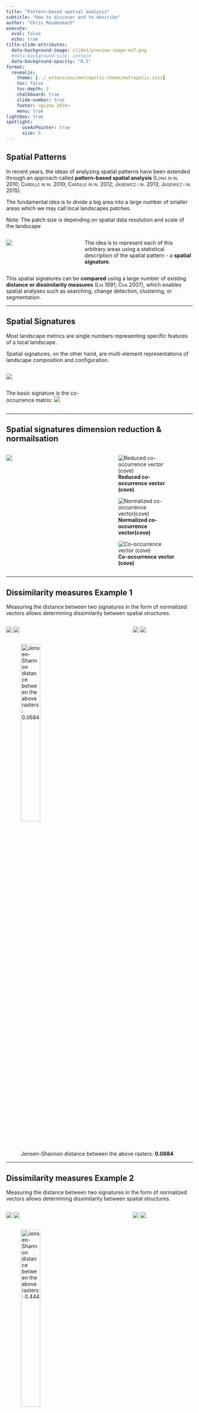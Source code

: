 ```yaml
---
title: "Pattern-based spatial analysis"
subtitle: "How to discover and to describe"
author: "Chris Reudenbach"
execute:
  eval: false
  echo: true
title-slide-attributes:
  data-background-image: slide1/preview-image-mof.png
  #data-background-size: contain
  data-background-opacity: "0.5"
format:
  revealjs:
    theme: [../_extensions/metropolis-theme/metropolis.scss]
    toc: false
    toc-depth: 2
    chalkboard: true
    slide-number: true
    footer: <gisma 2024>
    menu: true
lightbox: true
spotlight:
      useAsPointer: true
      size: 5
---
```


## Spatial Patterns

In recent years, the ideas of analyzing spatial patterns have been extended through an approach called **pattern-based spatial analysis** [(Long in in. 2010; Cardille in in. 2010; Cardille in in. 2012; Jasiewicz i in. 2013; Jasiewicz i in. 2015)]{.smallcaps}.

The fundamental idea is to divide a big area into a large number of smaller areas which we may call local landscapes patches.

::: {.callout-important appearance="minimal"}
Note: The patch size is depending on spatial data resolution and scale of the landscape
:::

::::: columns
::: {.column width="25%"}
![](/assets/ng_grid.png)
:::

::: {.column width="45%"}
The idea is to represent each of this arbitrary areas using a statistical description of the spatial pattern - a **spatial signature**.
:::
:::::

This spatial signatures can be **compared** using a large number of existing **distance or dissimilarity measures** [(Lin 1991; Cha 2007)]{.smallcaps}, which enables spatial analyses such as searching, change detection, clustering, or segmentation.

------------------------------------------------------------------------


## Spatial Signatures


Most landscape metrics are single numbers representing specific features of a local landscape.

Spatial signatures, on the other hand, are multi-element representations of landscape composition and configuration.

:::: [.columns]

::: {.column width="45%"}
![](/assets/index-29-bis-1.png)
:::

::: {.column width="45%"}
The basic signature is the co-occurrence matrix:
![](/assets/cooc.png)
:::
::::

---

## Spatial signatures dimension reduction & normailsation

::::: columns

::: {.column width="45%"}



![](/assets/index-31-1.png)
:::

::: {.column width="45%"}

::: fragment

![**Reduced co-occurrence vector (cove)**](/assets/cove1.png)
:::

::: fragment

![**Normalized co-occurrence vector(cove)**](/assets/cove3.png)
:::
::: fragment

![**Co-occurrence vector (cove)**](/assets/cove3.png)
:::

:::
:::::


---

## Dissimilarity measures Example 1

Measuring the distance between two signatures in the form of normalized vectors allows determining dissimilarity between spatial structures.

::::: columns

::: {.column width="30%"}



![](/assets/index-35-1.png)
![](/assets/di1.png)
:::

::: {.column width="25%"}
:::

::: {.column width="30%"}



![](/assets/index-37-1.png)
![](/assets/di2.png)




:::
:::::

::: fragment

![Jensen-Shannon distance between the above rasters: **0.0684**](/assets/jsd1.png){width=35% fig-align="center"}


:::

---


## Dissimilarity measures Example 2

Measuring the distance between two signatures in the form of normalized vectors allows determining dissimilarity between spatial structures.

::::: columns

::: {.column width="30%"}



![](/assets/index-40-1.png)
![](/assets/di3.png)
:::

::: {.column width="25%"}
:::

::: {.column width="30%"}



![](/assets/index-41-1.png)
![](/assets/di4.png)




:::
:::::

::: fragment

![Jensen-Shannon distance between the above rasters: **0.444**](/assets/jsd2.png){width=35% fig-align="center"}
:::

---

## Pattern-based spatial analysis

The distance between spatial signatures provides a powerful possibility to identify (dis)similarities in several contexts.

:::::: {layout="[30,30,30]" layout-valign="bottom"}

![finding similar spatial structures - **one to many** comparison](/assets/lsp_search4.png)

![quantitative assessment of changes in spatial structures - **one to one** comparison](/assets/lsp_compare2.png)


![clustering similar spatial structures - **many to many** comparison](/assets/lsp_cluster4.png)


:::::
::::::

---

## One to many

Finding areas with similar topography to the Suwalski Landscape Park

::::: {layout="[1,1]" layout-valign="bottom"}

![Topography Indices](/assets/lsp_search2.png){width="85%"}

![JSD Index](/assets/lsp_search4.png){width="85%"}
:::::

---

## One to one


The left maps are showing that many areas in the Amazon have undergone significant land cover changes between 1992 and 2018. The challenge now is to determine which areas have changed the most. The right map shows these areas identified by high JSD values. 

::: {.callout-important appearance="minimal"}
Note that changes in both **category and spatial configuration** are measured.
:::

::::: {layout="[0.75,0.35]" layout-valign="bottom"}

![Landuse Types](/assets/lsp_compare1.png){width="85%"}

![JSD Index](/assets/lsp_compare2.png){width="85%"}
:::::

---

## Many to many

Areas in Africa with similar spatial structures for two themes have been identified - land cover and landforms.

![](/assets/lsp_cluster_map.png)

---

## Many to many

![](/assets/lsp_cluster6.png){fig-align="center" width=75% }

The quality of each cluster can be assessed using metrics:

- **Intra-cluster heterogeneity**: determines distances between all landscapes within a group
- **Inter-cluster isolation**: determines distances between a given group and all others

---

## Examples

### coma

```r
library(terra)
library(motif)
r9 = rast("../exdata/r9.tif")
r9_sign_coma = lsp_signature(r9, type = "coma")
r9_sign_coma
r9_sign_coma$signature
```

### cove

```r
r9_sign = lsp_signature(r9, type = "cove")
r9_sign
r9_sign$signature
```

### search

```r

library(sf)
landcover = rast(system.file("raster/landcover2015s.tif", package = "motif"))
ecoregions = read_sf(system.file("vector/ecoregionss.gpkg", package = "motif"))
ecoregion1 = ecoregions[1, ]
landcover1 = crop(landcover, ecoregion1, mask = TRUE)
plot(landcover)
plot(landcover1)

search_result = lsp_search(landcover1, landcover, 
                           type = "cove", dist_fun = "jensen-shannon", window = 25,
                           output = "sf")
plot(search_result["dist"])
```

### min/max

```r
search_result$id[which.min(search_result$dist)]
search_results_75 = lsp_extract(landcover, window = 25, id = 75)
plot(search_results_75)

search_result$id[which.max(search_result$dist)]
search_results_215 = lsp_extract(landcover, window = 25, id = 215)
plot(search_results_215)

```



---

## Exercises

1. Read the study area polygon from the `exdata/harz_borders.gpkg` file using the `read_sf()` function from the **sf** package.
2. Read the land cover raster data for Europe from the file `exdata/lc_europe.tif` using the function `rast()` from the package **terra**. Visualise both datasets.
2. Crop and mask the raster to the polygon boundaries. Visualise the results.
2. Compute a spatial signature for the study area. Can you understand its meaning?
2. Find out which areas of the Europe raster are most similar to the study area (this may take a minute or so). Try different window sizes (e.g. 200 or 500).


